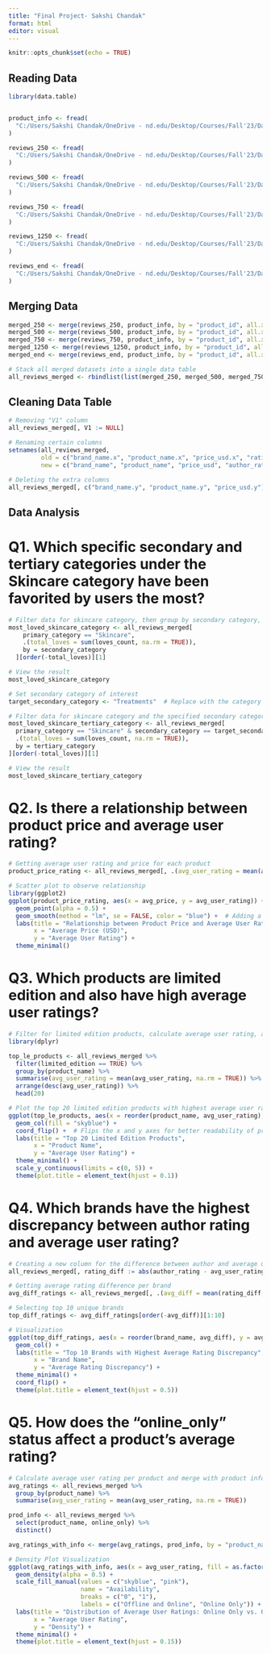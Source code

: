 ```yaml
---
title: "Final Project- Sakshi Chandak"
format: html
editor: visual
---
```


```r
knitr::opts_chunk$set(echo = TRUE)
```

## Reading Data

```r
library(data.table)


product_info <- fread(
  "C:/Users/Sakshi Chandak/OneDrive - nd.edu/Desktop/Courses/Fall'23/Data Wrangling/Final Proj/product_info.csv"
)

reviews_250 <- fread(
  "C:/Users/Sakshi Chandak/OneDrive - nd.edu/Desktop/Courses/Fall'23/Data Wrangling/Final Proj/reviews_0-250.csv"
)

reviews_500 <- fread(
  "C:/Users/Sakshi Chandak/OneDrive - nd.edu/Desktop/Courses/Fall'23/Data Wrangling/Final Proj/reviews_250-500.csv"
)

reviews_750 <- fread(
  "C:/Users/Sakshi Chandak/OneDrive - nd.edu/Desktop/Courses/Fall'23/Data Wrangling/Final Proj/reviews_500-750.csv"
)

reviews_1250 <- fread(
  "C:/Users/Sakshi Chandak/OneDrive - nd.edu/Desktop/Courses/Fall'23/Data Wrangling/Final Proj/reviews_750-1250.csv"
)

reviews_end <- fread(
  "C:/Users/Sakshi Chandak/OneDrive - nd.edu/Desktop/Courses/Fall'23/Data Wrangling/Final Proj/reviews_1250-end.csv"
)
```

## Merging Data

```r
merged_250 <- merge(reviews_250, product_info, by = "product_id", all.x = TRUE)
merged_500 <- merge(reviews_500, product_info, by = "product_id", all.x = TRUE)
merged_750 <- merge(reviews_750, product_info, by = "product_id", all.x = TRUE)
merged_1250 <- merge(reviews_1250, product_info, by = "product_id", all.x = TRUE)
merged_end <- merge(reviews_end, product_info, by = "product_id", all.x = TRUE)

# Stack all merged datasets into a single data table
all_reviews_merged <- rbindlist(list(merged_250, merged_500, merged_750, merged_1250, merged_end), use.names = TRUE)
```

## Cleaning Data Table

```r
# Removing "V1" column
all_reviews_merged[, V1 := NULL]

# Renaming certain columns
setnames(all_reviews_merged, 
         old = c("brand_name.x", "product_name.x", "price_usd.x", "rating.x", "rating.y"),
         new = c("brand_name", "product_name", "price_usd", "author_rating", "avg_user_rating"))

# Deleting the extra columns
all_reviews_merged[, c("brand_name.y", "product_name.y", "price_usd.y") := NULL]
```

## Data Analysis

# Q1. Which specific secondary and tertiary categories under the Skincare category have been favorited by users the most?

```r
# Filter data for skincare category, then group by secondary category, summing up the 'loves_count', and finally order to find the most loved secondary category
most_loved_skincare_category <- all_reviews_merged[
    primary_category == "Skincare", 
    .(total_loves = sum(loves_count, na.rm = TRUE)), 
    by = secondary_category
  ][order(-total_loves)][1]

# View the result
most_loved_skincare_category
```

```r
# Set secondary category of interest
target_secondary_category <- "Treatments"  # Replace with the category of your interest

# Filter data for skincare category and the specified secondary category, then group by tertiary category, summing up the 'loves_count', and finally order to find the most loved tertiary category
most_loved_skincare_tertiary_category <- all_reviews_merged[
  primary_category == "Skincare" & secondary_category == target_secondary_category, 
  .(total_loves = sum(loves_count, na.rm = TRUE)), 
  by = tertiary_category
][order(-total_loves)][1]

# View the result
most_loved_skincare_tertiary_category
```

# Q2. Is there a relationship between product price and average user rating?

```r
# Getting average user rating and price for each product
product_price_rating <- all_reviews_merged[, .(avg_user_rating = mean(avg_user_rating, na.rm = TRUE), avg_price = mean(price_usd, na.rm = TRUE)), by = product_name]

# Scatter plot to observe relationship
library(ggplot2)
ggplot(product_price_rating, aes(x = avg_price, y = avg_user_rating)) +
  geom_point(alpha = 0.5) +
  geom_smooth(method = "lm", se = FALSE, color = "blue") +  # Adding a trend line
  labs(title = "Relationship between Product Price and Average User Rating",
       x = "Average Price (USD)",
       y = "Average User Rating") +
  theme_minimal()
```

# Q3. Which products are limited edition and also have high average user ratings?

```r
# Filter for limited edition products, calculate average user rating, and select the top 20 products
library(dplyr)

top_le_products <- all_reviews_merged %>%
  filter(limited_edition == TRUE) %>%
  group_by(product_name) %>%
  summarise(avg_user_rating = mean(avg_user_rating, na.rm = TRUE)) %>%
  arrange(desc(avg_user_rating)) %>%
  head(20)

# Plot the top 20 limited edition products with highest average user rating
ggplot(top_le_products, aes(x = reorder(product_name, avg_user_rating), y = avg_user_rating)) +
  geom_col(fill = "skyblue") +
  coord_flip() +  # Flips the x and y axes for better readability of product names
  labs(title = "Top 20 Limited Edition Products",
       x = "Product Name",
       y = "Average User Rating") +
  theme_minimal() +
  scale_y_continuous(limits = c(0, 5)) +
  theme(plot.title = element_text(hjust = 0.1))
```

# Q4. Which brands have the highest discrepancy between author rating and average user rating?

```r
# Creating a new column for the difference between author and average user rating
all_reviews_merged[, rating_diff := abs(author_rating - avg_user_rating)]

# Getting average rating difference per brand
avg_diff_ratings <- all_reviews_merged[, .(avg_diff = mean(rating_diff, na.rm = TRUE)), by = brand_name]

# Selecting top 10 unique brands
top_diff_ratings <- avg_diff_ratings[order(-avg_diff)][1:10]

# Visualization
ggplot(top_diff_ratings, aes(x = reorder(brand_name, avg_diff), y = avg_diff)) +
  geom_col() +
  labs(title = "Top 10 Brands with Highest Average Rating Discrepancy",
       x = "Brand Name",
       y = "Average Rating Discrepancy") +
  theme_minimal() +
  coord_flip() +
  theme(plot.title = element_text(hjust = 0.5))
```

# Q5. How does the "online_only" status affect a product's average rating?

```r
# Calculate average user rating per product and merge with product info
avg_ratings <- all_reviews_merged %>%
  group_by(product_name) %>%
  summarise(avg_user_rating = mean(avg_user_rating, na.rm = TRUE))

prod_info <- all_reviews_merged %>%
  select(product_name, online_only) %>%
  distinct()

avg_ratings_with_info <- merge(avg_ratings, prod_info, by = "product_name")

# Density Plot Visualization
ggplot(avg_ratings_with_info, aes(x = avg_user_rating, fill = as.factor(online_only))) +
  geom_density(alpha = 0.5) +
  scale_fill_manual(values = c("skyblue", "pink"), 
                    name = "Availability",
                    breaks = c("0", "1"),
                    labels = c("Offline and Online", "Online Only")) +
  labs(title = "Distribution of Average User Ratings: Online Only vs. Offline + Online Products",
       x = "Average User Rating",
       y = "Density") +
  theme_minimal() +
  theme(plot.title = element_text(hjust = 0.15))
```

